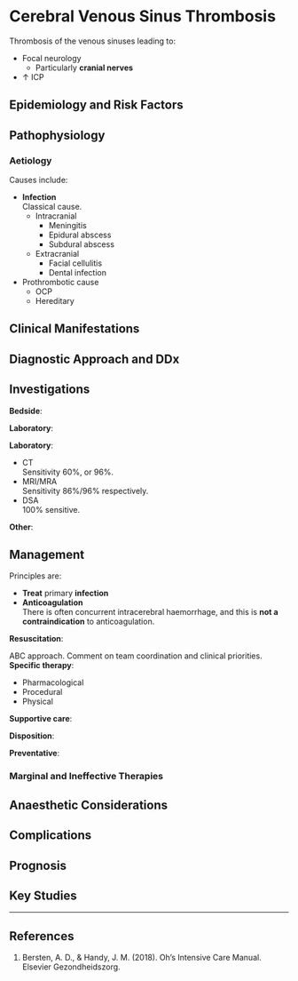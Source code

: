 # Cerebral Venous Sinus Thrombosis

Thrombosis of the venous sinuses leading to:

* Focal neurology
	* Particularly **cranial nerves**
* ↑ ICP

## Epidemiology and Risk Factors

## Pathophysiology

### Aetiology

Causes include:

* **Infection**\
Classical cause.
	* Intracranial
		* Meningitis
		* Epidural abscess
		* Subdural abscess
	* Extracranial
		* Facial cellulitis
		* Dental infection
* Prothrombotic cause
	* OCP
	* Hereditary


## Clinical Manifestations

## Diagnostic Approach and DDx

## Investigations

**Bedside**:

**Laboratory**:

**Laboratory**:

* CT\
Sensitivity 60%, or 96%.
* MRI/MRA\
Sensitivity 86%/96% respectively.
* DSA\
100% sensitive.

**Other**:

## Management

:::info
Principles are:

* **Treat** primary **infection**
* **Anticoagulation**\
There is often concurrent intracerebral haemorrhage, and this is **not a contraindication** to anticoagulation.
:::

**Resuscitation**:\

ABC approach. Comment on team coordination and clinical priorities.
**Specific therapy**:

* Pharmacological
* Procedural
* Physical

**Supportive care**:

**Disposition**:

**Preventative**:


### Marginal and Ineffective Therapies

## Anaesthetic Considerations

## Complications

## Prognosis

## Key Studies


---

## References

1. Bersten, A. D., & Handy, J. M. (2018). Oh’s Intensive Care Manual. Elsevier Gezondheidszorg.